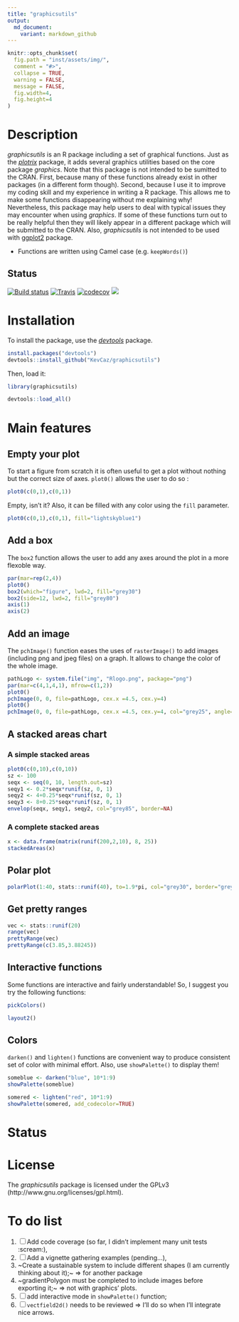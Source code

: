 ```yaml
---
title: "graphicsutils"
output:
  md_document:
    variant: markdown_github
---
```



```r
knitr::opts_chunk$set(
  fig.path = "inst/assets/img/",
  comment = "#>",
  collapse = TRUE,
  warning = FALSE,
  message = FALSE,
  fig.width=4,
  fig.height=4
)
```


# Description

*graphicsutils* is an R package including a set of graphical functions. Just as the [*plotrix*](http://cran.r-project.org/web/packages/plotrix/index.html) package, it adds several graphics utilities based on the core package *graphics*. Note that this package is not intended to be sumitted to the CRAN.
First, because many of these functions already exist in other packages (in a different form though).
Second, because I use it to improve my coding skill and my experience in writing a R package. This allows me to make some functions disappearing without me explaining why!
Nevertheless, this package may help users to deal with typical issues they may encounter when using *graphics*.
If some of these functions turn out to be really helpful then they will likely appear in a different package which will be submitted to the CRAN. Also, *graphicsutils* is not intended to be used with [ggplot2](http://cran.r-project.org/web/packages/ggplot2/index.html) package.

- Functions are written using Camel case (e.g. `keepWords()`)


## Status

[![Build status](https://ci.appveyor.com/api/projects/status/x5ngkcflyfiixr37?svg=true)](https://ci.appveyor.com/project/KevCaz/graphicsutils) [![Travis](https://travis-ci.org/KevCaz/graphicsutils.svg?branch=master)](https://travis-ci.org/KevCaz/graphicsutils) [![codecov](https://codecov.io/gh/KevCaz/graphicsutils/branch/master/graph/badge.svg)](https://codecov.io/gh/KevCaz/graphicsutils)
![](https://img.shields.io/badge/licence-GPLv3-8f10cb.svg)


# Installation

To install the package, use the [*devtools*](http://cran.r-project.org/web/packages/devtools/index.html) package.

```r
install.packages("devtools")
devtools::install_github("KevCaz/graphicsutils")
```

Then, load it:

```r
library(graphicsutils)
```

<!-- use devel version -->

```r
devtools::load_all()
```




# Main features

## Empty your plot

To start a figure from scratch it is often useful to get a plot without nothing but the correct size of axes.
`plot0()` allows the user to do so :


```r
plot0(c(0,1),c(0,1))
```

Empty, isn't it?
Also, it can be filled with any color using the `fill` parameter.


```r
plot0(c(0,1),c(0,1), fill="lightskyblue1")
```


## Add a box

The `box2` function allows the user to add any axes around the plot in a more flexoble way.

```r
par(mar=rep(2,4))
plot0()
box2(which="figure", lwd=2, fill="grey30")
box2(side=12, lwd=2, fill="grey80")
axis(1)
axis(2)
```


## Add an image

The `pchImage()` function eases the uses of `rasterImage()` to add images (including png and jpeg files) on a graph. It allows to change the color of the whole image.

```r
pathLogo <- system.file("img", "Rlogo.png", package="png")
par(mar=c(4,1,4,1), mfrow=c(1,2))
plot0()
pchImage(0, 0, file=pathLogo, cex.x =4.5, cex.y=4)
plot0()
pchImage(0, 0, file=pathLogo, cex.x =4.5, cex.y=4, col="grey25", angle=25)
```


## A stacked areas chart

### A simple stacked areas


```r
plot0(c(0,10),c(0,10))
sz <- 100
seqx <- seq(0, 10, length.out=sz)
seqy1 <- 0.2*seqx*runif(sz, 0, 1)
seqy2 <- 4+0.25*seqx*runif(sz, 0, 1)
seqy3 <- 8+0.25*seqx*runif(sz, 0, 1)
envelop(seqx, seqy1, seqy2, col="grey85", border=NA)
```

### A complete stacked areas


```r
x <- data.frame(matrix(runif(200,2,10), 8, 25))
stackedAreas(x)
```

## Polar plot

```r
polarPlot(1:40, stats::runif(40), to=1.9*pi, col="grey30", border="grey80")
```

## Get pretty ranges

```r
vec <- stats::runif(20)
range(vec)
prettyRange(vec)
prettyRange(c(3.85,3.88245))
```

## Interactive functions

Some functions are interactive and fairly understandable!
So, I suggest you try the following functions:

```r
pickColors()
```

```r
layout2()
```

## Colors

`darken()` and `lighten()` functions are convenient way to produce consistent set of color with minimal effort. Also, use `showPalette()` to display them!


```r
someblue <- darken("blue", 10*1:9)
showPalette(someblue)
```

```r
somered <- lighten("red", 10*1:9)
showPalette(somered, add_codecolor=TRUE)
```


# Status


# License
The *graphicsutils* package is licensed under the GPLv3 (http://www.gnu.org/licenses/gpl.html).



# To do list

1. [ ] Add code coverage (so far, I didn't implement many unit tests :scream:),
2. [ ] Add a vignette gathering examples (pending...),
3. ~Create a sustainable system to include different shapes (I am currently thinking about it);~ => for another package
4. ~gradientPolygon must be completed to include images before exporting it;~ => not with graphics' plots.
5. [ ] add interactive mode in `showPalette()` function;
6. [ ] `vectfield2d()` needs to be reviewed => I'll do so when I'll integrate nice arrows.
